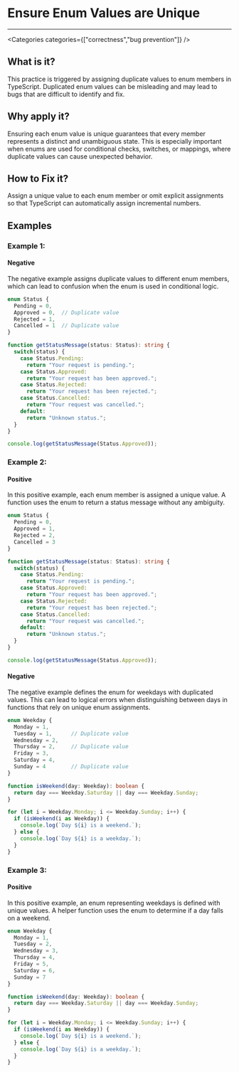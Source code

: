 

# Ensure Enum Values are Unique

<Severity severity={SeverityLevels.HIGH} />

---

<Categories categories={["correctness","bug prevention"]} />

## What is it?
This practice is triggered by assigning duplicate values to enum members in TypeScript. Duplicated enum values can be misleading and may lead to bugs that are difficult to identify and fix.

## Why apply it?
Ensuring each enum value is unique guarantees that every member represents a distinct and unambiguous state. This is especially important when enums are used for conditional checks, switches, or mappings, where duplicate values can cause unexpected behavior.

## How to Fix it?
Assign a unique value to each enum member or omit explicit assignments so that TypeScript can automatically assign incremental numbers.

## Examples

### Example 1:

<!-- #example -->

#### Negative

<!-- #example_negative_description -->
The negative example assigns duplicate values to different enum members, which can lead to confusion when the enum is used in conditional logic.

<!-- #example_negative_code -->
```ts
enum Status {
  Pending = 0,
  Approved = 0,  // Duplicate value
  Rejected = 1,
  Cancelled = 1  // Duplicate value
}

function getStatusMessage(status: Status): string {
  switch(status) {
    case Status.Pending:
      return "Your request is pending.";
    case Status.Approved:
      return "Your request has been approved.";
    case Status.Rejected:
      return "Your request has been rejected.";
    case Status.Cancelled:
      return "Your request was cancelled.";
    default:
      return "Unknown status.";
  }
}

console.log(getStatusMessage(Status.Approved));
```

### Example 2:

<!-- #example -->

#### Positive

<!-- #example_positive_description -->
In this positive example, each enum member is assigned a unique value. A function uses the enum to return a status message without any ambiguity.

<!-- #example_positive_code -->
```ts
enum Status {
  Pending = 0,
  Approved = 1,
  Rejected = 2,
  Cancelled = 3
}

function getStatusMessage(status: Status): string {
  switch(status) {
    case Status.Pending:
      return "Your request is pending.";
    case Status.Approved:
      return "Your request has been approved.";
    case Status.Rejected:
      return "Your request has been rejected.";
    case Status.Cancelled:
      return "Your request was cancelled.";
    default:
      return "Unknown status.";
  }
}

console.log(getStatusMessage(Status.Approved));
```

#### Negative

<!-- #example_negative_description -->
The negative example defines the enum for weekdays with duplicated values. This can lead to logical errors when distinguishing between days in functions that rely on unique enum assignments.

<!-- #example_negative_code -->
```ts
enum Weekday {
  Monday = 1,
  Tuesday = 1,      // Duplicate value
  Wednesday = 2,
  Thursday = 2,     // Duplicate value
  Friday = 3,
  Saturday = 4,
  Sunday = 4        // Duplicate value
}

function isWeekend(day: Weekday): boolean {
  return day === Weekday.Saturday || day === Weekday.Sunday;
}

for (let i = Weekday.Monday; i <= Weekday.Sunday; i++) {
  if (isWeekend(i as Weekday)) {
    console.log(`Day ${i} is a weekend.`);
  } else {
    console.log(`Day ${i} is a weekday.`);
  }
}
```

### Example 3:

<!-- #example -->

#### Positive

<!-- #example_positive_description -->
In this positive example, an enum representing weekdays is defined with unique values. A helper function uses the enum to determine if a day falls on a weekend.

<!-- #example_positive_code -->
```ts
enum Weekday {
  Monday = 1,
  Tuesday = 2,
  Wednesday = 3,
  Thursday = 4,
  Friday = 5,
  Saturday = 6,
  Sunday = 7
}

function isWeekend(day: Weekday): boolean {
  return day === Weekday.Saturday || day === Weekday.Sunday;
}

for (let i = Weekday.Monday; i <= Weekday.Sunday; i++) {
  if (isWeekend(i as Weekday)) {
    console.log(`Day ${i} is a weekend.`);
  } else {
    console.log(`Day ${i} is a weekday.`);
  }
}
```